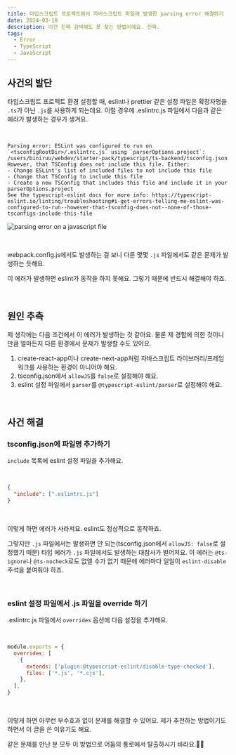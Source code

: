 ```yaml
---
title: 타입스크립트 프로젝트에서 자바스크립트 파일에 발생한 parsing error 해결하기
date: 2024-03-10
description: 이건 진짜 검색해도 못 찾는 방법이에요. 진짜.
tags:
  - Error
  - TypeScript
  - JavaScript
---
```


## 사건의 발단

타입스크립트 프로젝트 환경 설정할 때, eslint나 prettier 같은 설정 파일은 확장자명을 `.ts`가 아닌 `.js`를 사용하게 되는데요. 이럴 경우에 .eslintrc.js 파일에서 다음과 같은 에러가 발생하는 경우가 생겨요.

<br />

```text
Parsing error: ESLint was configured to run on `<tsconfigRootDir>/.eslintrc.js` using `parserOptions.project`: /users/biniruu/webdev/starter-pack/typescript/ts-backend/tsconfig.json
However, that TSConfig does not include this file. Either:
- Change ESLint's list of included files to not include this file
- Change that TSConfig to include this file
- Create a new TSConfig that includes this file and include it in your parserOptions.project
See the typescript-eslint docs for more info: https://typescript-eslint.io/linting/troubleshooting#i-get-errors-telling-me-eslint-was-configured-to-run--however-that-tsconfig-does-not--none-of-those-tsconfigs-include-this-file
```

![parsing error on a javascript file](error.png)

<br />

webpack.config.js에서도 발생하는 걸 보니 다른 몇몇 `.js` 파일에서도 같은 문제가 발생하는 듯해요.

이 에러가 발생하면 eslint가 동작을 하지 못해요. 그렇기 때문에 반드시 해결해야 하죠.

<br />

## 원인 추측

제 생각에는 다음 조건에서 이 에러가 발생하는 것 같아요. 물론 제 경험에 의한 것이니만큼 얼마든지 다른 환경에서 문제가 발생할 수도 있어요.

1. create-react-app이나 create-next-app처럼 자바스크립트 라이브러리/프레임워크를 사용하는 환경이 아니어야 해요.
1. tsconfig.json에서 `allowJS`를 `false`로 설정해야 해요.
1. eslint 설정 파일에서 `parser`를 `@typescript-eslint/parser`로 설정해야 해요.

<br />

## 사건 해결

### tsconfig.json에 파일명 추가하기

`include` 목록에 eslint 설정 파일을 추가해요.

<br />

```json
{
  "include": [".eslintrc.js"]
}
```

<br />

이렇게 하면 에러가 사라져요. eslint도 정상적으로 동작하죠.

그렇지만 `.js` 파일에서는 발생하면 안 되는(tsconfig.json에서 `allowJS: false`로 설정했기 때문) 타입 에러가 `.js` 파일에서도 발생하는 대참사가 벌어져요. 이 에러는 `@ts-ignore`나 `@ts-nocheck`로도 없앨 수가 없기 때문에 에러마다 일일이 `eslint-disable` 주석을 붙여줘야 하죠.

<br />

### eslint 설정 파일에서 .js 파일을 override 하기

.eslintrc.js 파일에서 `overrides` 옵션에 다음 설정을 추가해요.

<br />

```javascript
module.exports = {
  overrides: [
    {
      extends: ['plugin:@typescript-eslint/disable-type-checked'],
      files: ['*.js', '*.cjs'],
    },
  ],
}
```

<br />

이렇게 하면 아무런 부수효과 없이 문제를 해결할 수 있어요. 제가 추천하는 방법이기도 하면서 이 글을 쓴 이유기도 해요.

같은 문제를 만난 분 모두 이 방법으로 어둠의 통로에서 탈출하시기 바라요.🙌🏻

